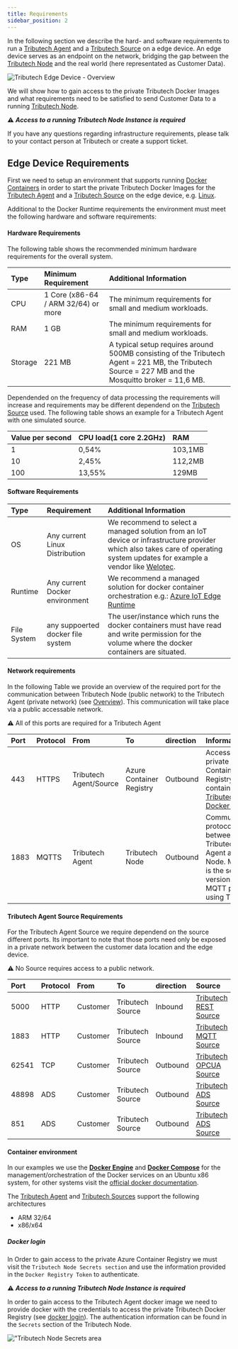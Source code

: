 ```yaml
---
title: Requirements
sidebar_position: 2
---
```



In the following section we describe the hard- and software requirements to run a [Tributech Agent](overview.md) and a [Tributech Source](source_integration.md) on a edge device. An edge device serves as an endpoint on the network, bridging the gap between the [Tributech Node](../tributech_node/overview.md) and the real world (here representated as Customer Data). 

![Tributech Edge Device - Overview](./img/EdgeDeviceOverview.png)


We will show how to gain access to the private Tributech Docker Images and what requirements need to be satisfied to 
send Customer Data to a running [Tributech Node](../tributech_node/overview.md).

:warning: ***Access to a running Tributech Node Instance is required***
 
 If you have any questions regarding infrastructure requirements, please talk to your contact person at Tributech or create a support ticket.

## Edge Device Requirements

First we need to setup an environment that supports running [Docker Containers](https://www.docker.com/resources/what-container/)
in order to start the private Tributech Docker Images for the [Tributech Agent](overview.md) and a [Tributech Source](source_integration.md) on the edge device, e.g. [Linux](https://docs.docker.com/desktop/install/linux-install/).

Additional to the Docker Runtime requirements the environment must meet the following hardware and software requirements:

#### Hardware Requirements
The following table shows the recommended minimum hardware requirements for the overall system.

| Type | Minimum Requirement              | Additional Information |
| :--- | :------------------------------- | :--------------------- |
| CPU  | 1 Core (x86-64 / ARM 32/64) or more | The minimum requirements for small and medium workloads.  |
| RAM  | 1 GB                             | The minimum requirements for small and medium workloads. |
| Storage | 221 MB | A typical setup requires around 500MB consisting of the Tributech Agent = 221 MB, the Tributech Source = 227 MB and the Mosquitto broker = 11,6 MB. |

Dependended on the frequency of data processing the requirements will increase and requirements may be different dependend on the [Tributech Source](source_integration.md) used. The following table shows an example for a Tributech Agent with one simulated source.

|Value per second|CPU load(1 core 2.2GHz)|RAM|
| :------------- | :-------------------- |:- |
| 1              | 0,54%                 | 103,1MB|
| 10             | 2,45%                 | 112,2MB|
| 100            | 13,55%                | 129MB|

#### Software Requirements

| Type    | Requirement  | Additional Information |
| :------ | :----------- | :--------------------- |
| OS | Any current Linux Distribution | We recommend to select a managed solution from an IoT device or infrastructure provider which also takes care of operating system updates for example a vendor like [Welotec](https://www.welotec.com/). |
| Runtime | Any current Docker environment | We recommend a managed solution for docker container orchestration e.g.: [Azure IoT Edge Runtime](https://azure.microsoft.com/de-de/products/iot-edge) |
| File System | any suppoerted docker file system  | The user/instance which runs the docker containers must have read and write permission for the volume where the docker containers are situated.  |

#### Network requirements
In the following Table we provide an overview of the required port for the communication between 
Tributech Node (public network) to the Tributech Agent (private network) (see [Overview](../introduction.md)).
This communication will take place via a public accessable network.

:warning: All of this ports are required for a Tributech Agent

|Port|Protocol|From|To|direction|Information|
| :------ | :----------- | :----------- |  :----------- |:----------- | :--------------------- |
|443|HTTPS|Tributech Agent/Source| Azure Container Registry | Outbound | Access to the private Azure Container Registry containing [Tributech Docker Images](#docker-login)|
|1883|MQTTS|Tributech Agent|Tributech Node|Outbound|Communication protocol used between Tributech Agent and Node. MQTTS is the secure version of the MQTT protocol using TLS.|

#### Tributech Agent Source Requirements
For the Tributech Agent Source we require dependend on the source different ports. Its important to note
that those ports need only be exposed in a private network between the customer data location and the edge device.


:warning: No Source requires access to a public network.


|Port|Protocol|From|To|direction|Source|
| :------ | :----------- | :----------- |  :----------- |:----------- | :--------------------- |
|5000|HTTP|Customer|Tributech Source|Inbound|[Tributech REST Source](./sources/rest_source.mdx)|
|1883|HTTP|Customer|Tributech Source|Inbound|[Tributech MQTT Source](./sources/mqtt_source.mdx)|
|62541|TCP|Customer|Tributech Source|Outbound|[Tributech OPCUA Source](./sources/opcua_source.mdx)|
|48898|ADS|Customer|Tributech Source|Outbound|[Tributech ADS Source](./sources/ads_source.mdx)|
|851|ADS|Customer|Tributech Source|Outbound|[Tributech ADS Source](./sources/ads_source.mdx)|

#### Container environment
In our examples we use the [**Docker Engine**](https://docs.docker.com/engine/) and [**Docker Compose**](https://docs.docker.com/compose/) for the management/orchestration of the Docker services on an Ubuntu x86 system, for other systems visit the [official docker documentation](https://docs.docker.com/engine/install). 

The [Tributech Agent](overview.md) and [Tributech Sources](source_integration.md) support the following architectures
- ARM 32/64
- x86/x64

##### Docker login

In Order to gain access to the private Azure Container Registry we must visit the `Tributech Node Secrets section`
and use the information provided in the `Docker Registry Token` to authenticate.


:warning: ***Access to a running Tributech Node Instance is required***


In order to gain access to the Tributech Agent docker image we need to provide docker with the credentials to access the private Tributech Docker Registry (see [docker login](https://docs.docker.com/engine/reference/commandline/login/)). The authentication information can be found in the `Secrets` section of the Tributech Node.

![**"Tributech Node Secrets area**](./img/secrets-docker-registry.png)